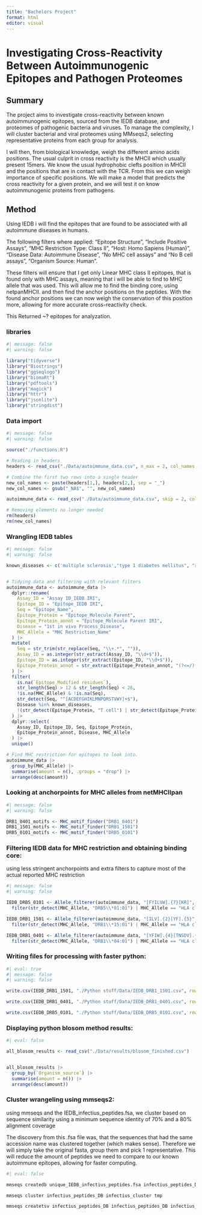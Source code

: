 ```yaml
---
title: "Bachelors Project"
format: html
editor: visual
---
```


# Investigating Cross-Reactivity Between Autoimmunogenic Epitopes and Pathogen Proteomes

## Summary

The project aims to investigate cross-reactivity between known autoimmunogenic epitopes, sourced from the IEDB database, and proteomes of pathogenic bacteria and viruses. To manage the complexity, I will cluster bacterial and viral proteomes using MMseqs2, selecting representative proteins from each group for analysis.

I will then, from biological knowledge, weigh the different amino acids positions. The usual culprit in cross reactivity is the MHCII which usually present 15mers. We know the usual hydrophobic clefts position in MHCII and the positions that are in contact with the TCR. From this we can weigh importance of specific positions. We will make a model that predicts the cross reactivity for a given protein, and we will test it on know autoimmunogenic proteins from pathogens.

## Method

Using IEDB i will find the epitopes that are found to be associated with all autoimmune diseases in humans.

The following filters where applied: "Epitope Structure", "Include Positive Assays", "MHC Restriction Type: Class II", "Host: Homo Sapiens (Human)", "Disease Data: Autoimmune Disease", "No MHC cell assays" and "No B cell assays", "Organism Source: Human".

These filters will ensure that I get only Linear MHC class II epitopes, that is found only with MHC assays, meaning that i will be able to find to MHC allele that was used. This will allow me to find the binding core, using netpanMHCII. and then find the anchor positions on the peptides. With the found anchor positions we can now weigh the conservation of this position more, allowing for more accurate cross-reactivity check.

This Returned \~? epitopes for analyzation.

### libraries

```r
#| message: false
#| warning: false

library("tidyverse")
library("Biostrings")
library("ggseqlogo")
library("biomaRt")
library("pdftools")
library("magick")
library("httr")
library("jsonlite")
library("stringdist")
```

### Data import

```r
#| message: false
#| warning: false

source("./functions.R")

# Reading in headers
headers <- read_csv("./Data/autoimmune_data.csv", n_max = 2, col_names = FALSE)

# Combine the first two rows into a single header
new_col_names <- paste(headers[1,], headers[2,], sep = "_")
new_col_names <- gsub("_NA$", "", new_col_names)

autoimmune_data <- read_csv("./Data/autoimmune_data.csv", skip = 2, col_names = new_col_names)

# Removing elements no longer needed
rm(headers)
rm(new_col_names)
```

### Wrangling IEDB tables

```r
#| message: false
#| warning: false

known_diseases <- c('multiple sclerosis',"type 1 diabetes mellitus", "rheumatoid arthritis", "myasthenia gravis","systemic lupus erythematosus", "Graves' disease, Graves disease", "autoimmune hemolytic anemia", "psoriasis", "autoimmune uveitis", "autoimmune thyroiditis", "vitiligo", "alopecia areata", "Vogt-Koyanagi-Harada disease", "Goodpasture syndrome", "Behcet's disease", 'systemic lupus erythematosus', 'neuromyelitis optica', 'primary biliary cholangitis', 'autoimmune hepatitis', 'autoimmune vasculitis', 'pemphigus',"Sjogren's syndrome")


# Tidying data and filtering with relevant filters
autoimmune_data <- autoimmune_data |>
  dplyr::rename(
    Assay_ID = "Assay ID_IEDB IRI",
    Epitope_ID = "Epitope_IEDB IRI",
    Seq = "Epitope_Name",
    Epitope_Protein = "Epitope_Molecule Parent",
    Epitope_Protein_annot = "Epitope_Molecule Parent IRI",
    Disease = "1st in vivo Process_Disease",
    MHC_Allele = "MHC Restriction_Name"
  ) |>
  mutate(
    Seq = str_trim(str_replace(Seq, "\\+.*", "")),
    Assay_ID = as.integer(str_extract(Assay_ID, "\\d+$")),
    Epitope_ID = as.integer(str_extract(Epitope_ID, "\\d+$")),
    Epitope_Protein_annot = str_extract(Epitope_Protein_annot, "(?<=/)[^/]+$")
  ) |>
  filter(
    is.na(`Epitope_Modified residues`),
    str_length(Seq) > 12 & str_length(Seq) < 26,
    !is.na(MHC_Allele) & !is.na(Seq),
    str_detect(Seq, "^[ACDEFGHIKLMNPQRSTVWY]+$"),
    Disease %in% known_diseases,
    !(str_detect(Epitope_Protein, "T cell") | str_detect(Epitope_Protein, "Immunoglobulin"))
  ) |>
  dplyr::select(
    Assay_ID, Epitope_ID, Seq, Epitope_Protein,
    Epitope_Protein_annot, Disease, MHC_Allele
  ) |>
  unique()

# Find MHC restriction for epitopes to look into.
autoimmune_data |>
  group_by(MHC_Allele) |>
  summarise(amount = n(), .groups = "drop") |>
  arrange(desc(amount))
```

### Looking at anchorpoints for MHC alleles from netMHCIIpan

```r
#| message: false
#| warning: false

DRB1_0401_motifs <- MHC_motif_finder("DRB1_0401")
DRB1_1501_motifs <- MHC_motif_finder("DRB1_1501")
DRB5_0101_motifs <- MHC_motif_finder("DRB5_0101")
```

### Filtering IEDB data for MHC restriction and obtaining binding core:

using less stringent anchorpoints and extra filters to capture most of the actual reported MHC restriction

```r
#| message: false
#| warning: false

IEDB_DRB5_0101 <- Allele_filterer(autoimmune_data, "[FYILVW].{7}[KR]", c(2,3,4,5,7,8)) |>
  filter(str_detect(MHC_Allele, "DRB5\\*01:01") | MHC_Allele == "HLA class II")

IEDB_DRB1_1501 <- Allele_filterer(autoimmune_data, "[ILV].{2}[YF].{5}", c(2,3,5,7,8)) |>
  filter(str_detect(MHC_Allele, "DRB1\\*15:01") | MHC_Allele == "HLA class II")

IEDB_DRB1_0401 <- Allele_filterer(autoimmune_data, "[YFIW].{4}[TNSDV].{3}", c(2,3,5,7,8)) |>
  filter(str_detect(MHC_Allele, "DRB1\\*04:01") | MHC_Allele == "HLA class II")
```

### 

### Writing files for processing with faster python:

```r
#| eval: true
#| message: false
#| warning: false

write.csv(IEDB_DRB1_1501, "./Python stuff/Data/IEDB_DRB1_1501.csv", row.names = FALSE)

write.csv(IEDB_DRB1_0401, "./Python stuff/Data/IEDB_DRB1_0401.csv", row.names = FALSE)

write.csv(IEDB_DRB5_0101, "./Python stuff/Data/IEDB_DRB5_0101.csv", row.names = FALSE)
```

### 

### Displaying python blosom method results:

```r
#| eval: false

all_blosom_results <- read_csv("./Data/results/blosom_finished.csv")


all_blosom_results |>
  group_by(`Organism_source`) |>
  summarise(amount = n()) |>
  arrange(desc(amount))
```

### Cluster wrangeling using mmseqs2:

using mmseqs and the IEDB_infectius_peptides.fsa, we cluster based on sequence similarity using a minimum sequence identity of 70% and a 80% alignment coverage

The discovery from this .fsa file was, that the sequences that had the same accession name was clustered together (which makes sense). Therefore we will simply take the original fasta, group them and pick 1 representative. This will reduce the amount of peptides we need to compare to our known autoimmune epitopes, allowing for faster computing.

```bash
#| eval: false

mmseqs createdb unique_IEDB_infectius_peptides.fsa infectius_peptides_DB

mmseqs cluster infectius_peptides_DB infectius_cluster tmp

mmseqs createtsv infectius_peptides_DB infectius_peptides_DB infectius_cluster infectius_cluster.tsv
```
